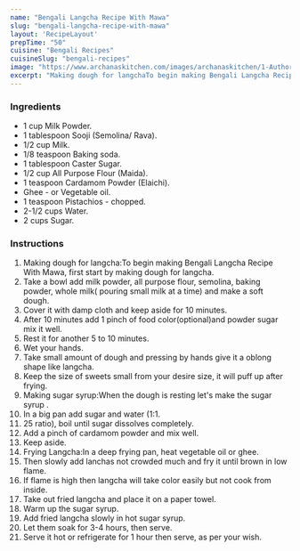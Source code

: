 ---
name: "Bengali Langcha Recipe With Mawa"
slug: "bengali-langcha-recipe-with-mawa"
layout: 'RecipeLayout'
prepTime: "50"
cuisine: "Bengali Recipes"
cuisineSlug: "bengali-recipes"
image: "https://www.archanaskitchen.com/images/archanaskitchen/1-Author/usashis-gmail.com/Langcha_A_sweet_from_West_Bengal.jpg"
excerpt: "Making dough for langchaTo begin making Bengali Langcha Recipe With Mawa, first start by making dough for langcha"
---

### Ingredients

- 1 cup Milk Powder.
- 1 tablespoon Sooji (Semolina/ Rava).
- 1/2 cup Milk.
- 1/8 teaspoon Baking soda.
- 1 tablespoon Caster Sugar.
- 1/2 cup All Purpose Flour (Maida).
- 1 teaspoon Cardamom Powder (Elaichi).
- Ghee - or Vegetable oil.
- 1 teaspoon Pistachios - chopped.
- 2-1/2 cups Water.
- 2 cups Sugar.

### Instructions

1. Making dough for langcha:To begin making Bengali Langcha Recipe With Mawa, first start by making dough for langcha.
1. Take a bowl add milk powder, all purpose flour, semolina, baking powder, whole milk( pouring small milk at a time) and make a soft dough.
1. Cover it with damp cloth and keep aside for 10 minutes.
1. After 10 minutes add 1 pinch of food color(optional)and powder sugar mix it well.
1. Rest it for another 5 to 10 minutes.
1. Wet your hands.
1. Take small amount of dough and pressing by hands give it a  oblong shape like langcha.
1. Keep the size of sweets small from your desire size, it will puff up after frying.
1. Making sugar syrup:When the dough is resting let's make the sugar syrup .
1. In a big pan add sugar and water (1:1.
1. 25 ratio), boil until sugar dissolves completely.
1. Add a pinch of cardamom powder and mix well.
1. Keep aside.
1. Frying Langcha:In a deep frying pan, heat vegetable oil or ghee.
1. Then slowly add lanchas not crowded much and fry it until brown in low flame.
1. If flame is high then langcha will take color easily but not cook from inside.
1. Take out fried langcha and place it on a paper towel.
1. Warm up the sugar syrup.
1. Add fried langcha slowly in hot sugar syrup.
1. Let them soak for 3-4 hours, then serve.
1. Serve it hot or refrigerate for 1 hour then serve, as per your wish.
